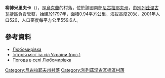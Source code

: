{{coord|47|11|17|N|32|52|29|E|scale:100000|display=title}}

'''柳博米里夫卡'''（{{lang-uk|Любомирівка}}），是[[烏克蘭|烏克蘭]]的村落，位於該國南部[[尼古拉耶夫州|尼古拉耶夫州]]，由[[別列茲涅古瓦捷區|別列茲涅古瓦捷區]]負責管轄，始建於1797年，面積0.94平方公里，海拔高度20米，2001年人口526，人口密度每平方公里559.6人。

==參考資料==
* [http://w1.c1.rada.gov.ua/pls/z7502/A005?rdat1=04.07.2011&rf7571=21912 Любомирівка]{{dead link|date=2018年3月 |bot=InternetArchiveBot |fix-attempted=yes }}
* [https://web.archive.org/web/20110101085625/http://www.igsu.org.ua/Nikolaevskaja.obl/Bereznegovatskij.rajon/Ljubomirovka.html Історія міст та сіл України (рос.)]
* [http://weather.in.ua/ua/nikolaevskaja/14191 Погода в селі Любомирівка] {{Wayback|url=http://weather.in.ua/ua/nikolaevskaja/14191 |date=20160606234627 }}

[[Category:尼古拉耶夫州村落|Category:尼古拉耶夫州村落]]
[[Category:別列茲涅古瓦捷區村落|Category:別列茲涅古瓦捷區村落]]


{{Mykolaiv-geo-stub}}